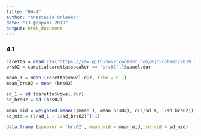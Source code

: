 ```yaml
---
title: "HW-4"
author: "Anastasia Orlenko"
date: "13 февраля 2019"
output: html_document
---
```


### 4.1
```r
caretta = read.csv('https://raw.githubusercontent.com/agricolamz/2019_data_analysis_for_linguists/master/data/students/AnastasiaOrlenko/hw4_Advanced_Bayesian/hw4_caretta.csv')
brs02 = caretta[caretta$speaker == 'brs02',]$vowel.dur

mean_1 = mean (caretta$vowel.dur, trim = 0.1)
mean_brs02 = mean (brs02)

sd_1 = sd (caretta$vowel.dur) 
sd_brs02 = sd (brs02)

mean_mid = weighted.mean(c(mean_1, mean_brs02), c(1/sd_1, 1/sd_brs02))
sd_mid = (1/sd_1 + 1/sd_brs02)^(-1)

data.frame (speaker = 'brs02', mean_mid = mean_mid, sd_mid = sd_mid)
```


